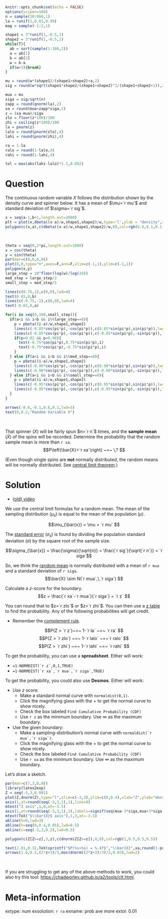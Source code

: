 ```r
knitr::opts_chunk$set(echo = FALSE)
options(scipen=100)
n = sample(30:900,1)
la = runif(1,0.01,0.99)
mag = sample(-1:2,1)

shape1 = 3^runif(1,-0.5,1)
shape2 = 3^runif(1,-0.5,1)
while(T){
  ab = sort(sample(1:100,2))
  a = ab[1]
  b = ab[2]
  w = b-a
  if(w>3){break}
}

mu = round(w*(shape1)/(shape1+shape2)+a,2)
sig = round(w*sqrt(shape1*shape2/(shape1+shape2)^2/(shape1+shape2+1)),2)

mua = mu
siga = sig/sqrt(n)
zapp = round(qnorm(la),2)
xa = round(mua+zapp*siga,2)
z = (xa-mua)/siga
zlo = floor(z*100)/100
zhi = ceiling(z*100)/100
la = pnorm(z)
lalo = round(pnorm(zlo),4)
lahi = round(pnorm(zhi),4)

ra = 1-la
ralo = round(1-lalo,4)
rahi = round(1-lahi,4)

tol = max(abs(lahi-lalo)*1.1,0.002)

```

Question
========

The continuous random variable $X$ follows the distribution shown by the density curve and spinner below. It has a mean of $\mu=`r mu`$ and standard deviation of $\sigma=`r sig`$.

```r
x = seq(a-1,b+1,length.out=2000)
plt = plot(x,dbeta((x-a)/w,shape1,shape2)/w,type='l',ylab = "density",xlab="X")
polygon(c(x,a),c(dbeta((x-a)/w,shape1,shape2)/w,0),col=rgb(0.8,0.1,0.1,0.5))
```
\

```r
theta = seq(0,2*pi,length.out=1000)
x = cos(theta)
y = sin(theta)
par(mar=c(0,0,0,0))
plot(0,0,type="n",axes=F,ann=F,xlim=c(-1,1),ylim=c(-1,1))
polygon(x,y)
large_step = 10^floor(log(w)/log(10))
med_step = large_step/2
small_step = med_step/5

lines(c(0.75,1),c(0,0),lwd=4)
text(0.65,0,b)
lines(c(-0.75,-1),c(0,0),lwd=4)
text(-0.65,0,a)

for(i in seq(0,100,small_step)){
  if(a<i && i<b && i%%large_step==0){
    p = pbeta((i-a)/w,shape1,shape2)
    lines(c(-0.85*cos(pi*p),-cos(pi*p)),c(0.85*sin(pi*p),sin(pi*p)),lwd=2)
    lines(c(-0.85*cos(pi*p),-cos(pi*p)),c(-0.85*sin(pi*p),-sin(pi*p)),lwd=2)
    if(p>0.02 && p<0.98){
      text(-0.75*cos(pi*p),0.75*sin(pi*p),i)
      text(-0.75*cos(pi*p),-0.75*sin(pi*p),i)
    }
  } else if(a<i && i<b && i%%med_step==0){
    p = pbeta((i-a)/w,shape1,shape2)
    lines(c(-0.90*cos(pi*p),-cos(pi*p)),c(0.90*sin(pi*p),sin(pi*p)),lwd=1)
    lines(c(-0.90*cos(pi*p),-cos(pi*p)),c(-0.90*sin(pi*p),-sin(pi*p)),lwd=1)
  } else if(a<i && i<b && i%%small_step==0){
    p = pbeta((i-a)/w,shape1,shape2)
    lines(c(-0.95*cos(pi*p),-cos(pi*p)),c(0.95*sin(pi*p),sin(pi*p)),lwd=1)
    lines(c(-0.95*cos(pi*p),-cos(pi*p)),c(-0.95*sin(pi*p),-sin(pi*p)),lwd=1)
  }
}

arrows(-0.6,-0.1,0.6,0.1,lwd=3)
text(0,0.2,"Random Variable X")
```
\

That spinner ($X$) will be fairly spun $n=`r n`$ times, and the **sample mean** ($\bar{X}$) of the spins will be recorded. Determine the probability that the random sample mean is more than `r xa`.
$$P\left(\bar{X}>`r xa`\right) ~=~ \,? $$

(Even though single spins are **not** normally distributed, the random means will be normally distributed.
See [central limit theorem](https://en.wikipedia.org/wiki/Central_limit_theorem){target="_blank"}.)


Solution
========

* [(old) video](https://vimeo.com/531941288){target="_blank"}

We use the central limit formulas for a random mean. The mean of the sampling distribution ($\mu_{\bar{x}}$) is equal to the mean of the population ($\mu$).

$$\mu_{\bar{x}} = \mu = `r mu` $$

The [standard error](https://en.wikipedia.org/wiki/Standard_error#Exact_value) ($\sigma_{\bar{x}}$) is found by dividing the population standard deviation ($\sigma$) by the square root of the sample size.

$$\sigma_{\bar{x}} = \frac{\sigma}{\sqrt{n}} = \frac{`r sig`}{\sqrt{`r n`}} = `r siga`$$

So, we think the [random mean](https://en.wikipedia.org/wiki/Sampling_distribution) is normally distributed with a mean of `r mua` and a standard deviation of `r siga`.
$$\bar{X} \sim N(`r mua`,\,`r siga`) $$

Calculate a $z$-score for the boundary.
$$z = \frac{`r xa`-`r mua`}{`r siga`} = `r z` $$

You can round that to $z=`r zlo`$ or $z=`r zhi`$. You can then use a [z table](https://chadworley.github.io/a2/u03/ztable.pdf) to find the probability. Any of the following probabilities will get credit.

* Remember the [complement rule](https://en.wikipedia.org/wiki/Complementary_event#Complement_rule).

$$P(Z > `r z`)~=~ 1-`r la` ~=~ `r ra` $$
$$P(Z > `r zlo`) ~=~ 1-`r lalo` ~=~`r ralo` $$
$$P(Z > `r zhi`) ~=~ 1-`r lahi` ~=~ `r rahi` $$



To get the probability, you can use a **spreadsheet**. Either will work:

* ``=1-NORMDIST(`r z`,0,1,TRUE)``
* ``=1-NORMDIST(`r xa`,`r mua`,`r siga`,TRUE)``

To get the probability, you could also use **Desmos**. Either will work:

* Use $z$ score:
    * Make a standard normal curve with `normaldist(0,1)`.
    * Click the magnifying glass with the + to get the normal curve to show nicely.
    * Check the box labeled `Find Cumulative Probability (CDF)`
    * Use `r z` as the minimum boundary. Use $\infty$ as the maximum boundary.
* Use the given boundary:
    * Make a sampling-distribution's normal curve with ``normaldist(`r mua`,`r siga`)``.
    * Click the magnifying glass with the + to get the normal curve to show nicely.
    * Check the box labeled `Find Cumulative Probability (CDF)`
    * Use `r xa` as the minimum boundary. Use $\infty$ as the maximum boundary.



Let's draw a sketch.

```r
par(mar=c(7,3,0,0))
library(latex2exp)
Z = seq(-3,3,0.001)
plot(Z,dnorm(Z),type="l",xlim=c(-3,3),ylim=c(0,0.4),xlab="Z",ylab="density",axes=F,ann=F,lwd=3)
axis(1,at=round(seq(-3,3,1),1),line=0)
mtext("Z axis",1,0,at=-3.5)
axis(1,at=round(seq(-3,3,1),1),labels=signif(seq(mua-3*siga,mua+3*siga,length.out=7),4),line=3)
mtext(TeX("$\\bar{X}$ axis"),1,3,at=-3.5)
abline(h=0,lwd=3)
abline(h=seq(0,0.4,0.05),lwd=0.5)
abline(v=seq(-3,3,0.2),lwd=0.5)

polygon(c(Z[Z>=z],3,z),c(dnorm(Z[Z>=z]),0,0),col=rgb(1,0.5,0.5,0.5))

text(2.01,0.32,TeX(sprintf("$P(%s>%s) = %.4f$","\\bar{X}",xa,round(1-pnorm(z),4))))
arrows(1.6,0.3,(2*z+3)/3,max(dnorm((2*z+3)/3)/2,0.03),lwd=2)
```
\

If you are struggling to get any of the above methods to work, you could also try this tool: [https://chadworley.github.io/a2/tools/clt.html](https://chadworley.github.io/a2/tools/clt.html).


Meta-information
================
extype: num
exsolution: `r ra`
exname: prob ave more
extol: 0.01
